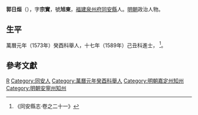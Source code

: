 {{明清人物信息框
| 姓名 = 郭日烜
| 原名 =
| 圖片名稱 = 
| 圖片大小 = 220px
| 圖片說明 = 
| 最高職務 = 安寧州知州
| 國家 = 大明
| 爵位 =
| 籍貫 = [[福建|福建]][[同安縣|同安縣]]
| 族裔 = 
| 字號 = 字宗實，號旭東
| 室名 = 
| 諡號 = 
| 出生日期 = 嘉靖乙巳十月
| 出生地點 = 
| 逝世日期 = 萬曆壬辰六月
| 逝世地點 = 
| 墓葬 =
| 配偶 =元配李氏
| 親屬 = 祖父厚斋公，父次衢公，母叶孺人，兄琼州知府肖野公。（子）郭朝基、郭朝奎
| 出身 = 
*萬曆元年癸酉科舉人
*萬曆十七年己丑科同進士出身
| 經歷 = 
| 著作 =
}}
'''郭日烜'''（{{bd|1545年||1592年|catIdx=}}），字'''宗實'''，號'''旭東'''，[[福建|福建]][[泉州府|泉州府]][[同安縣|同安縣]]人。[[明朝|明朝]]政治人物。

==生平==
萬曆元年（1573年）癸酉科舉人，十七年（1589年）己丑科進士，<!-- 授[[嘉定州_(明朝)|嘉定州]]知州，莅任甫年余，循聲播川南。二十年（1592年）大计後，改知[[安寧州|安寧州]]。以母念歸急，乃愬江入楚，而日烜及長子郭基迎之[[荆州|荆州]]，跪請母前，欲乞養歸，母不可，日烜不忍别母，奉与偕行，至[[龍津|龍津]]卒，年四十八。僅遗圖書數卷，周身幾不能備喪 --><ref>《同安縣志·卷之二十一》</ref>。

==參考文獻==
{{reflist}}

{{萬曆十七年己丑科殿試金榜}}

{{Authority control}}

{{DEFAULTSORT:Guo郭}}
[[Category:郭姓|R]]
[[Category:同安人|Category:同安人]]
[[Category:萬曆元年癸酉科舉人|Category:萬曆元年癸酉科舉人]]
[[Category:明朝嘉定州知州|Category:明朝嘉定州知州]]
[[Category:明朝安寧州知州|Category:明朝安寧州知州]]